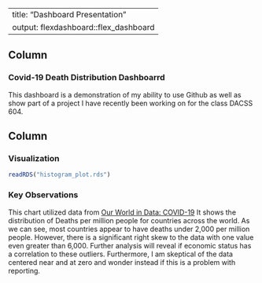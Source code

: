 
---
title: "Dashboard Presentation"
output: flexdashboard::flex_dashboard
---

Column {.sidebar}
-------------------------------------

### Covid-19 Death Distribution Dashboarrd

This dashboard is a demonstration of my ability to use Github as well as show
part of a project I have recently been working on for the class DACSS 604.

Column
-------------------------------------

### Visualization

```r
readRDS("histogram_plot.rds")
```

### Key Observations

This chart utilized data from 
[Our World in Data: COVID-19](https://ourworldindata.org/coronavirus)
It shows the distribution of Deaths per million people for countries across
the world. As we can see, most countries appear to have deaths under
2,000 per million people. However, there is a significant right skew to the data
with one value even greater than 6,000. Further analysis will reveal if economic
status has a correlation to these outliers. Furthermore, I am skeptical of the 
data centered near and at zero and wonder instead if this is a problem with
reporting.


